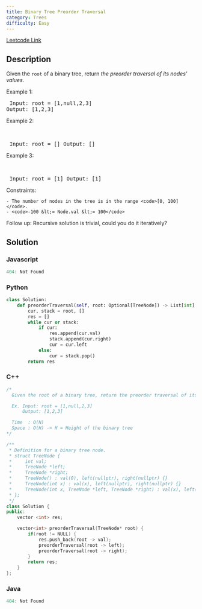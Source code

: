 ```yaml
---
title: Binary Tree Preorder Traversal
category: Trees
difficulty: Easy
---
```


<Callout>

[Leetcode Link](https://leetcode.com/problems/binary-tree-preorder-traversal)

</Callout>

## Description
Given the <code>root</code> of a binary tree, return *the preorder traversal of its nodes&#39; values*.

 
Example 1:
<Image alt="" src="https://assets.leetcode.com/uploads/2020/09/15/inorder_1.jpg" width={125} height={200} />
<br /><pre className="overflow-x-auto">
Input: root = [1,null,2,3]
Output: [1,2,3]
</pre>

Example 2:

<br /><pre className="overflow-x-auto">
Input: root = []
Output: []
</pre>

Example 3:

<br /><pre className="overflow-x-auto">
Input: root = [1]
Output: [1]
</pre>

 
Constraints:


	- The number of nodes in the tree is in the range <code>[0, 100]</code>.
	- <code>-100 &lt;= Node.val &lt;= 100</code>


 
Follow up: Recursive solution is trivial, could you do it iteratively?


## Solution

### Javascript
```javascript
404: Not Found
```
### Python
```python
class Solution:
    def preorderTraversal(self, root: Optional[TreeNode]) -> List[int]:
        cur, stack = root, []
        res = []
        while cur or stack:
            if cur:
                res.append(cur.val)
                stack.append(cur.right)
                cur = cur.left
            else:
                cur = stack.pop()
        return res

```
### C++
```cpp
/*
  Given the root of a binary tree, return the preorder traversal of its nodes' values.

  Ex. Input: root = [1,null,2,3]
      Output: [1,2,3]

  Time  : O(N)
  Space : O(H) -> H = Height of the binary tree
*/

/**
 * Definition for a binary tree node.
 * struct TreeNode {
 *     int val;
 *     TreeNode *left;
 *     TreeNode *right;
 *     TreeNode() : val(0), left(nullptr), right(nullptr) {}
 *     TreeNode(int x) : val(x), left(nullptr), right(nullptr) {}
 *     TreeNode(int x, TreeNode *left, TreeNode *right) : val(x), left(left), right(right) {}
 * };
 */
class Solution {
public:
    vector <int> res;

    vector<int> preorderTraversal(TreeNode* root) {
        if(root != NULL) {
            res.push_back(root -> val);
            preorderTraversal(root -> left);
            preorderTraversal(root -> right);
        }
        return res;
    }
};

```
### Java
```java
404: Not Found
```


